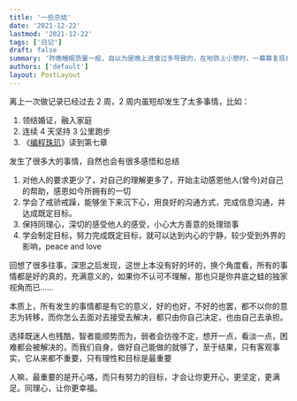 ```yaml
---
title: '一些总结'
date: '2021-12-22'
lastmod: '2021-12-22'
tags: ['日记']
draft: false
summary: '昨晚睡眠质量一般，自以为是晚上进食过多导致的，在地铁上小憩时，一幕幕复现在眼前……'
authors: ['default']
layout: PostLayout
---
```


离上一次做记录已经过去 2 周，2 周内虽短却发生了太多事情，比如：

1. 领结婚证，融入家庭
2. 连续 4 天坚持 3 公里跑步
3. 《[编程珠玑](https://book.douban.com/subject/3227098/)》读到第七章

发生了很多大的事情，自然也会有很多感悟和总结

1. 对他人的要求更少了，对自己的理解更多了，开始主动感恩他人(曾今)对自己的帮助，感恩如今所拥有的一切
2. 学会了戒骄戒躁，能够坐下来沉下心，用良好的沟通方式，完成信息沟通，并达成既定目标。
3. 保持同理心，深切的感受他人的感受，小心大方善意的处理琐事
4. 学会制定目标，努力完成既定目标，就可以达到内心的宁静，较少受到外界的影响，peace and love

回想了很多往事，深思之后发现，这世上本没有好的坏的，换个角度看，所有的事情都是好的真的，充满意义的，如果你不认可不理解，那也只是你井底之蛙的独家视角而已……

本质上，所有发生的事情都是有它的意义，好的也好，不好的也罢，都不以你的意志为转移，而你怎么去面对去接受去解决，都只由你自己决定，也由自己去承担。

选择既迷人也残酷，智者能顺势而为，弱者会彷徨不定，想开一点，看淡一点，困难都会被解决的，而我们自身，做好自己能做的就够了，至于结果，只有客观事实，它从来都不重要，只有理性和目标是最重要

人嘛，最重要的是开心咯，而只有努力的目标，才会让你更开心，更坚定，更满足。同理心，让你更幸福。
